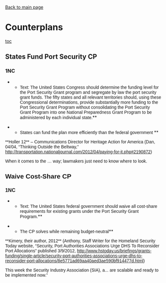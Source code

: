 [[2012-2013 - Bishop Guertin (NH) - Steven Canova & Luke Van Seters|Back to main page]]
=Counterplans= 
[[toc]]
==States Fund Port Security CP== 
===1NC=== 

**<span style="font-family: Arial,Helvetica,sans-serif;">Text: The United States Congress should determine the funding level for the Port Security Grant program and segregate by law the port security grant funds. The fifty states and all relevant territories should, using these Congressional determinations, provide substantially more funding to the Port Security Grant Program without consolidating the Port Security Grant Program into one National Preparedness Grant Program to be administered by each individual state.</span>**

**<span style="font-family: Arial,Helvetica,sans-serif;">States can fund the plan more efficiently than the federal government </span>**
<span style="font-family: Arial,Helvetica,sans-serif;">**Holler 12** – Communications Director for Heritage Action for America (Dan, 04/04, “Thinking Outside the Beltway,” http://transportation.nationaljournal.com/2012/04/paying-for-it.php#2190872)</span>

<span style="font-family: Arial,Helvetica,sans-serif;">When it comes to the … way; lawmakers just need to know where to look.</span>

==<span style="font-family: Arial,Helvetica,sans-serif;">Waive Cost-Share CP</span>== 
===<span style="font-family: Arial,Helvetica,sans-serif;">1NC</span>=== 

**<span style="font-family: Arial,Helvetica,sans-serif;">Text: The United States federal government should waive all cost-share requirements for existing grants under the Port Security Grant Program.</span>**

**<span style="font-family: Arial,Helvetica,sans-serif;">The CP solves while remaining budget-neutral</span>**
<span style="font-family: Arial,Helvetica,sans-serif;">**Kimery, their author, 2012** (Anthony, Staff Writer for the Homeland Security Today website, “Security, Port Authorities Associations Urge DHS To Reconsider Port Allocations” published 3/9/2012, http://www.hstoday.us/briefings/grants-funding/single-article/security-port-authorities-associations-urge-dhs-to-reconsider-port-allocations/8e5771ad69aa40aed3ae590bf914477d.html) </span>

<span style="font-family: Arial,Helvetica,sans-serif;">This week the Security Industry Association (SIA), a... are scalable and ready to be implemented now.”</span>